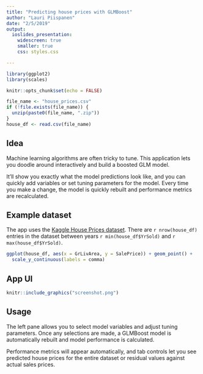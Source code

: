```yaml
---
title: "Predicting house prices with GLMBoost"
author: "Lauri Piispanen"
date: "2/5/2019"
output:
  ioslides_presentation:
    widescreen: true
    smaller: true
    css: styles.css

---
```


```r
library(ggplot2)
library(scales)

knitr::opts_chunk$set(echo = FALSE)

file_name <- "house_prices.csv"
if (!file.exists(file_name)) {
  unzip(paste0(file_name, ".zip"))
}
house_df <- read.csv(file_name)
```

## Idea

Machine learning algorithms are often tricky to tune. This application lets you doodle around interactively and build a boosted GLM model.

It'll show you exactly what the model predictions look like, and you can quickly add variables or set tuning parameters for the model. Every time you make a change, the model is quickly rebuilt and performance metrics are recalculated.

## Example dataset

The app uses the [Kaggle House Prices dataset](https://www.kaggle.com/c/house-prices-advanced-regression-techniques). There are `r nrow(house_df)` entries in the dataset between years `r min(house_df$YrSold)` and `r max(house_df$YrSold)`.

```r
ggplot(house_df, aes(x = GrLivArea, y = SalePrice)) + geom_point() +
  scale_y_continuous(labels = comma)
```

## App UI

```r
knitr::include_graphics("screenshot.png")
```


## Usage

The left pane allows you to select model variables and adjust tuning parameters. Once any selections are made, a GLMBoost model is automatically rebuilt and model performance is calculated.

Performance metrics will appear automatically, and tab controls let you see predicted house prices for the entire dataset or residual values against actual sales prices.